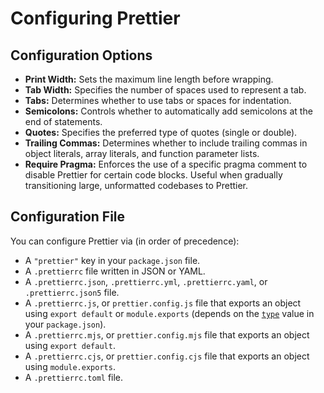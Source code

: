 # Configuring Prettier

## Configuration Options

- **Print Width:** Sets the maximum line length before wrapping.
- **Tab Width:** Specifies the number of spaces used to represent a tab.
- **Tabs:** Determines whether to use tabs or spaces for indentation.
- **Semicolons:** Controls whether to automatically add semicolons at the end of statements.
- **Quotes:** Specifies the preferred type of quotes (single or double).
- **Trailing Commas:** Determines whether to include trailing commas in object literals, array literals, and function parameter lists.
- **Require Pragma:** Enforces the use of a specific pragma comment to disable Prettier for certain code blocks. Useful when gradually transitioning large, unformatted codebases to Prettier.


## Configuration File

You can configure Prettier via (in order of precedence):
- A `"prettier"` key in your `package.json` file.
- A `.prettierrc` file written in JSON or YAML.
- A `.prettierrc.json`, `.prettierrc.yml`, `.prettierrc.yaml`, or `.prettierrc.json5` file.
- A `.prettierrc.js`, or `prettier.config.js` file that exports an object using `export default` or `module.exports` (depends on the [`type`](https://nodejs.org/api/packages.html#type) value in your `package.json`).
- A `.prettierrc.mjs`, or `prettier.config.mjs` file that exports an object using `export default`.
- A `.prettierrc.cjs`, or `prettier.config.cjs` file that exports an object using `module.exports`.
- A `.prettierrc.toml` file.
